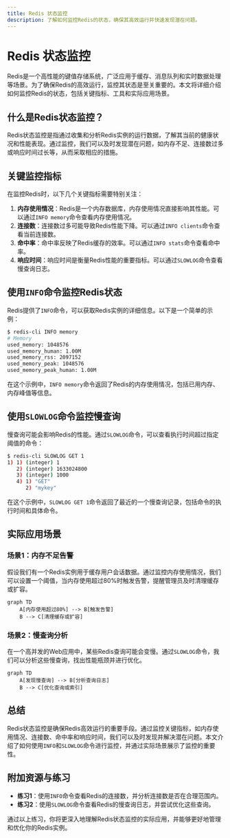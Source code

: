 ```yaml
---
title: Redis 状态监控
description: 了解如何监控Redis的状态，确保其高效运行并快速发现潜在问题。
---
```


# Redis 状态监控

Redis是一个高性能的键值存储系统，广泛应用于缓存、消息队列和实时数据处理等场景。为了确保Redis的高效运行，监控其状态是至关重要的。本文将详细介绍如何监控Redis的状态，包括关键指标、工具和实际应用场景。

## 什么是Redis状态监控？

Redis状态监控是指通过收集和分析Redis实例的运行数据，了解其当前的健康状况和性能表现。通过监控，我们可以及时发现潜在问题，如内存不足、连接数过多或响应时间过长等，从而采取相应的措施。

## 关键监控指标

在监控Redis时，以下几个关键指标需要特别关注：

1. **内存使用情况**：Redis是一个内存数据库，内存使用情况直接影响其性能。可以通过`INFO memory`命令查看内存使用情况。
2. **连接数**：连接数过多可能导致Redis性能下降。可以通过`INFO clients`命令查看当前连接数。
3. **命中率**：命中率反映了Redis缓存的效率。可以通过`INFO stats`命令查看命中率。
4. **响应时间**：响应时间是衡量Redis性能的重要指标。可以通过`SLOWLOG`命令查看慢查询日志。

## 使用`INFO`命令监控Redis状态

Redis提供了`INFO`命令，可以获取Redis实例的详细信息。以下是一个简单的示例：

```bash
$ redis-cli INFO memory
# Memory
used_memory: 1048576
used_memory_human: 1.00M
used_memory_rss: 2097152
used_memory_peak: 1048576
used_memory_peak_human: 1.00M
```

在这个示例中，`INFO memory`命令返回了Redis的内存使用情况，包括已用内存、内存峰值等信息。

## 使用`SLOWLOG`命令监控慢查询

慢查询可能会影响Redis的性能。通过`SLOWLOG`命令，可以查看执行时间超过指定阈值的命令：

```bash
$ redis-cli SLOWLOG GET 1
1) 1) (integer) 1
   2) (integer) 1633024800
   3) (integer) 1000
   4) 1) "GET"
      2) "mykey"
```

在这个示例中，`SLOWLOG GET 1`命令返回了最近的一个慢查询记录，包括命令的执行时间和具体命令。

## 实际应用场景

### 场景1：内存不足告警

假设我们有一个Redis实例用于缓存用户会话数据。通过监控内存使用情况，我们可以设置一个阈值，当内存使用超过80%时触发告警，提醒管理员及时清理缓存或扩容。

```mermaid
graph TD
    A[内存使用超过80%] --> B[触发告警]
    B --> C[清理缓存或扩容]
```

### 场景2：慢查询分析

在一个高并发的Web应用中，某些Redis查询可能会变慢。通过`SLOWLOG`命令，我们可以分析这些慢查询，找出性能瓶颈并进行优化。

```mermaid
graph TD
    A[发现慢查询] --> B[分析查询日志]
    B --> C[优化查询或索引]
```

## 总结

Redis状态监控是确保Redis高效运行的重要手段。通过监控关键指标，如内存使用情况、连接数、命中率和响应时间，我们可以及时发现并解决潜在问题。本文介绍了如何使用`INFO`和`SLOWLOG`命令进行监控，并通过实际场景展示了监控的重要性。

## 附加资源与练习

- **练习1**：使用`INFO`命令查看Redis的连接数，并分析连接数是否在合理范围内。
- **练习2**：使用`SLOWLOG`命令查看Redis的慢查询日志，并尝试优化这些查询。

通过以上练习，你将更深入地理解Redis状态监控的实际应用，并能够更好地管理和优化你的Redis实例。